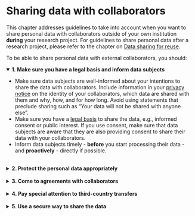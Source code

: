# Sharing data with collaborators {#data-sharing-collaboration}

<head>
<meta name="viewport" content="width=device-width, initial-scale=1">
<link rel="stylesheet" href="assets/yellow-details.css">
</head>

This chapter addresses guidelines to take into account when you want to share 
personal data with collaborators outside of your own institution **during** 
your research project. For guidelines to share personal data after a research 
project, please refer to the chapter on 
<a href="#data-sharing-reuse">Data sharing for reuse</a>. 

To be able to share personal data with external collaborators, you should:  


<details open="true"><summary><b>1. Make sure you have a legal basis and 
inform data subjects</b></summary>
  <div><ul>
      <li>Make sure data subjects are well-informed about your intentions to 
      share the data with collaborators. Include information in your 
      <a href="#privacy-notices">privacy notice</a> on the identity of your 
      collaborators, which data are shared with them and why, how, and for how 
      long. Avoid using statements that preclude sharing such as "Your data 
      will not be shared with anyone else".</li>
      <li>Make sure you have a <a href="#legal-basis">legal basis</a> to 
      share the data, e.g., informed consent or public interest. If you use 
      consent, make sure that data subjects are aware that they are also 
      providing consent to share their data with your collaborators.</li>
      <li>Inform data subjects timely - <b>before</b> you start processing 
      their data - and <b>proactively</b> - directly if possible.</li>
    </ul>
  </div>
</details>
<br>
<details><summary><b>2. Protect the personal data appropriately</b></summary>
<div><ul>
      <li><a href="#risk-assessment">Assess the risks</a> of sharing the 
      data and the measures you will take to mitigate those in your 
      <a href = "https://www.uu.nl/en/research/research-data-management/guides/data-management-planning" target = "_blank">Data Management Plan</a>, <a href="#privacy-scan">Privacy scan</a>, 
      or if applicable, <a href="#dpia">Data Protection Impact Assessment</a>. 
      This is especially important if you will share your data with 
      collaborators outside of the European Economic Area.</li>
      <li>Share only the data that the collaborator needs (data minimisation), 
      for example by deleting unnecessary data, pseudonymising the data, and 
      sharing only with those who need access to the data.</li>
      <li>Make sure data subjects can still exercise their 
      <a href="#data-subject-rights">data subjects' rights</a>. For example, 
      if a data subject withdraws their consent, not only you, but also your 
      collaborators will have to stop processing the data subject’s personal 
      data. It is important to make clear how you and them will do so.</li>
</ul></div>
</details>
<br>
<details><summary><b>3. Come to agreements with collaborators</b></summary>
<div><p>In order to protect the personal data effectively, it is important to 
    determine which role every collaborator has: 
    <a href="#definitions">controller or processor</a>? And if there are 
    multiple controllers, are they separate or joint controllers? For example, 
    in many collaborative research projects (e.g., in consortia), there are 
    multiple controllers that collectively determine why (e.g., research 
    question) and how (e.g., methods) to process personal data. These parties 
    are then joint controllers, and agreements need to be made in a 
    <a href="#joint-controllers-agreement">joint controllers agreement</a>.</p><p>In any collaboration in which data are shared, you need to (<a href = "https://gdpr-info.eu/art-26-gdpr/" target = "_blank">art. 26</a>):</p><ul><li>Come to a formal agreement on:
        <ul><li>The role of each party in the research project</li><li>Respective responsibilities in terms of data protection, such as informing data subjects and handling requests relating to data subjects' rights</li><li>Who is the main point of contact for data subjects</li> </ul><li>Communicate (the essence of) the agreement to data subjects.</li></ul>
  <p>Your 
  <a href = "https://intranet.uu.nl/en/knowledgebase/contact-privacy" target = "_blank">privacy officer</a> 
  can help you draw up a valid agreement.</p>
 </div>
</details>
<br>
<details><summary><b>4. Pay special attention to third-country transfers</b></summary>
<div><p>
      If you share personal data with international collaborators (for example, 
      with countries that have no 
      <a href = "https://ec.europa.eu/info/law/law-topic/data-protection/international-dimension-data-protection/adequacy-decisions_en" target = "_blank">adequacy decision</a>), 
      you may need to take additional measures. Usually, these measures include 
      drawing up an agreement to make sure the other party is GDPR-compliant and 
      uses the necessary security measures (if you haven’t already done so). The 
      exact type of agreement will depend on your specific situation: your 
      <a href = "https://intranet.uu.nl/en/knowledgebase/contact-privacy" target = "_blank">privacy officer</a> 
      can help you choose and set up the right one.
    </p><p>The flowchart below indicates conditions under which you can share data 
      internationally. Note that they assume that you have taken sufficient 
      safeguards to protect the personal data. To determine the possibilities 
      of sharing data internationally in your project, we strongly advise you 
      to consult with your <a href = "https://intranet.uu.nl/en/knowledgebase/contact-privacy" target = "_blank">privacy officer</a>. In some cases a <a href="#dtia">Data Transfer Impact Assessment</a> may 
      be required, which can take some effort.</p><img src="img/international-data-transfer.png" alt="Flowchart about 
      international data transfers. If you are transfering data to countries 
      within the European Economic Area, no additional measures are required. If 
      you however transfer data outside of the European Economic Area, we 
      recommend to contact your faculty privacy officer to take the proper 
      measures.">
   </div>
</details>
<br>
<details><summary><b>5. Use a secure way to share the data</b></summary>
<div><ul>
  <li><b>Granting access</b>: It is preferable to grant a user access 
          to an existing and safe infrastructure (e.g., add someone to a Yoda 
          group or OneDrive folder), rather than physically sending the data 
          elsewhere. This allows you to keep the data in one place, define 
          specific access rights (read/write), have users authenticate, and 
          easily revoke access to the data after your collaboration has ended. 
          It is also a good idea to take measures to prevent the data from 
          being copied elsewhere.</li><li><b>Transferring data</b>: When it is absolutely necessary to 
          transfer the files to a different location, you must do so securely. 
          Researchers at Utrecht University can use 
          <a href = "https://filesender.surf.nl" target = "_blank">SURF Filesender</a> 
          with encryption.</li></ul></div>
</details>